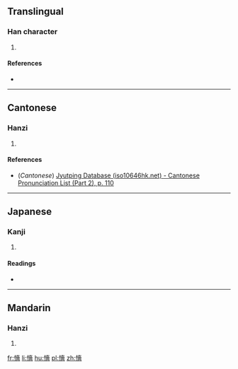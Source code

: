 ==Translingual==

===Han character===
{{Han char|rn=61|rad=心|as=13|sn=16|four=|canj=心土人田 (PGOW)|ids=⿰[[忄]][[嗇]]}}

# {{defn|Han|sort=心13}}

====References====
* {{Han ref|kx=0406.040|dkj=11337|hdz=42360.070|uh=61CE|ud=25038}}

----

==Cantonese==

===Hanzi===
{{yue-hanzi|jyut=[[sik1]]|y=sik1}}

# {{defn|lang=yue|sort=心13}}

====References====
*(''Cantonese'') [http://www.iso10646hk.net/jp/document/download.jsp Jyutping Database (iso10646hk.net) - Cantonese Pronunciation List (Part 2), p. 110]

----

==Japanese==

===Kanji===
{{ja-kanji|grade=|rs=心13}}

# {{defn|lang=ja|sort=心13}}

====Readings====
* {{ja-readings|on=[[しょく]] (shoku), [[しき]] (shiki)|kun=[[うらむ]] (uramu), [[かなしむ]] (kanashimu)}}

----

==Mandarin==

===Hanzi===
{{cmn-hanzi|pin=[[sè]] ([[se4]])|wg=se<sup>4</sup>}}

# {{defn|lang=cmn|sort=心13}}

[[fr:懎]]
[[li:懎]]
[[hu:懎]]
[[pl:懎]]
[[zh:懎]]